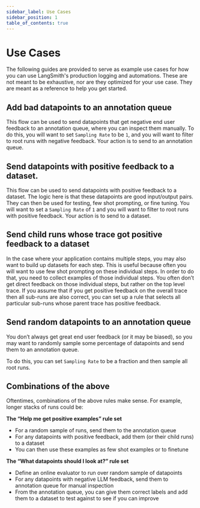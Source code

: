 ```yaml
---
sidebar_label: Use Cases
sidebar_position: 1
table_of_contents: true
---
```


# Use Cases

The following guides are provided to serve as example use cases for how you can use LangSmith's production logging and automations.
These are not meant to be exhaustive, nor are they optimized
for your use case. They are meant as a reference to help you get started.

## Add bad datapoints to an annotation queue

This flow can be used to send datapoints that get negative end user feedback to an annotation queue,
where you can inspect them manually.
To do this, you will want to set `Sampling Rate` to be `1`,
and you will want to filter to root runs with negative feedback.
Your action is to send to an annotation queue.

## Send datapoints with positive feedback to a dataset.

This flow can be used to send datapoints with positive feedback to a dataset.
The logic here is that these datapoints are good input/output pairs.
They can then be used for testing, few shot prompting, or fine tuning.
You will want to set a `Sampling Rate` of `1` and you will want to filter to root runs with positive
feedback. Your action is to send to a dataset.

## Send child runs whose trace got positive feedback to a dataset

In the case where your application contains multiple steps,
you may also want to build up datasets for each step.
This is useful because often you will want to use few shot prompting on these individual steps.
In order to do that, you need to collect examples of those individual steps.
You often don’t get direct feedback on those individual steps, but rather on the top level trace.
If you assume that if you get positive feedback on the overall trace then all sub-runs are also correct,
you can set up a rule that selects all particular sub-runs whose parent trace has positive feedback.

## Send random datapoints to an annotation queue

You don’t always get great end user feedback (or it may be biased), so you may want to randomly sample some percentage of datapoints and send them to an annotation queue.

To do this, you can set `Sampling Rate` to be a fraction and then sample all root runs.

## Combinations of the above

Oftentimes, combinations of the above rules make sense. For example, longer stacks of runs could be:

**The “Help me get positive examples” rule set**

- For a random sample of runs, send them to the annotation queue
- For any datapoints with positive feedback, add them (or their child runs) to a dataset
- You can then use these examples as few shot examples or to finetune

**The “What datapoints should I look at?” rule set**

- Define an online evaluator to run over random sample of datapoints
- For any datapoints with negative LLM feedback, send them to annotation queue for manual inspection
- From the annotation queue, you can give them correct labels and add them to a dataset to test against to see if you can improve